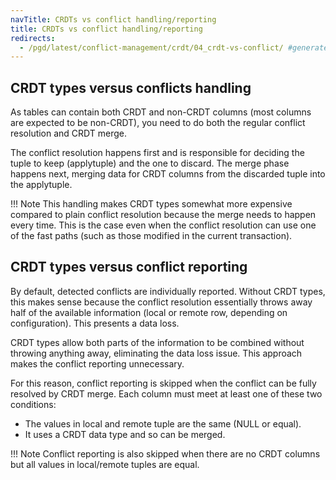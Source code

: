 ```yaml
---
navTitle: CRDTs vs conflict handling/reporting
title: CRDTs vs conflict handling/reporting
redirects:
  - /pgd/latest/conflict-management/crdt/04_crdt-vs-conflict/ #generated for DOCS-1247-PGD-6.0-Docs
---
```


## CRDT types versus conflicts handling

As tables can contain both CRDT and non-CRDT columns (most columns are expected to be non-CRDT), you need to do both the regular conflict resolution and CRDT merge.

The conflict resolution happens first and is responsible for deciding the tuple to keep (applytuple) and the one to discard. The merge phase happens next, merging data for CRDT columns from the discarded
tuple into the applytuple.

!!! Note
    This handling makes CRDT types somewhat more expensive compared to plain conflict resolution because the merge needs to happen every time. This is the case even when the conflict resolution can use one of the fast paths (such as those modified in the current transaction).

## CRDT types versus conflict reporting

By default, detected conflicts are individually reported. Without CRDT types, this makes sense because the conflict resolution essentially throws away half of the available information (local or remote row, depending on configuration). This presents a data loss.

CRDT types allow both parts of the information to be combined without throwing anything away, eliminating the data loss issue. This approach makes the conflict reporting unnecessary.

For this reason, conflict reporting is skipped when the conflict can be fully resolved by CRDT merge. Each column must meet at least one of these two conditions:

-  The values in local and remote tuple are the same (NULL or equal).
-  It uses a CRDT data type and so can be merged.

!!! Note
    Conflict reporting is also skipped when there are no CRDT columns but all values in local/remote tuples are equal.